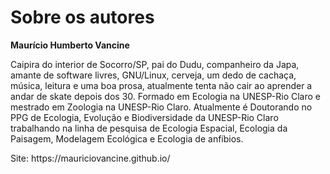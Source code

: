 # Sobre os autores {-}

**Maurício Humberto Vancine**

Caipira do interior de Socorro/SP, pai do Dudu, companheiro da Japa, amante de software livres, GNU/Linux, cerveja, um dedo de cachaça, música, leitura e uma boa prosa, atualmente tenta não cair ao aprender a andar de skate depois dos 30. Formado em Ecologia na UNESP-Rio Claro e mestrado em Zoologia na UNESP-Rio Claro. Atualmente é Doutorando no PPG de Ecologia, Evolução e Biodiversidade da UNESP-Rio Claro trabalhando na linha de pesquisa de Ecologia Espacial, Ecologia da Paisagem, Modelagem Ecológica e Ecologia de anfíbios.

Site: https://mauriciovancine.github.io/